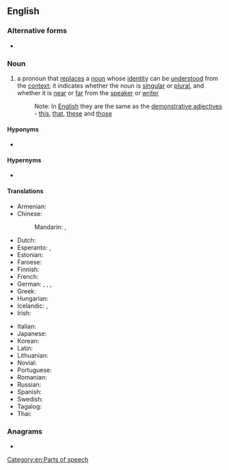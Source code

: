{{also|demonstrative-pronoun}}
==English==

===Alternative forms===
* {{l|en|pronoun demonstrative}}

===Noun===
{{en-noun}}

# {{lb|en|grammar}} a pronoun that [[replace]]s a [[noun]] whose [[identity]] can be [[understood]] from the [[context]]; it indicates whether the noun is [[singular]] or [[plural]], and whether it is [[near]] or [[far]] from the [[speaker]] or [[writer]]
#: Note: In [[English]] they are the same as the [[demonstrative adjective]]s - [[this]], [[that]], [[these]] and [[those]]

====Hyponyms====
* {{l|en|determinative pronoun}}

====Hypernyms====
* {{l|en|pronoun}}

====Translations====
{{trans-top|pronoun which replaces a noun}}
* Armenian: {{t|hy|բացատրական դերանուն}}
* Chinese:
*: Mandarin: {{t+|cmn|指示代詞|sc=Hani}}, {{t+|cmn|指示代词|tr=zhǐshì dàicí|sc=Hani}}
* Dutch: {{t+|nl|aanwijzend voornaamwoord|n}}
* Esperanto: {{t|eo|monstra pronomo}}, {{t+|eo|demonstrativo}}
* Estonian: {{t|et|näitav asesõna}}
* Faroese: {{t|fo|ávísingarfornavn|n}}
* Finnish: {{t+|fi|demonstratiivipronomini}}
* French: {{t+|fr|pronom démonstratif|m}}
* German: {{t+|de|hinweisendes Fürwort|n}}, {{t+|de|Demonstrativpronomen|n}}, {{t+|de|Demonstrativum|n}}, {{t+|de|Demonstrativ|n}}
* Greek: {{t|el|δεικτική αντωνυμία|f}}
* Hungarian: {{t|hu|mutató névmás}}
* Icelandic: {{t+|is|ábendingarfornafn|n}}, {{t|is|sérstætt ábendingarfornafn|n}}
* Irish: {{t|ga|forainm taispeántach|m}}
{{trans-mid}}
* Italian: {{t|it|pronome dimostrativo|m}}
* Japanese: {{t+|ja|指示代名詞|tr=しじだいめいし shiji daimeishi|sc=Jpan}}
* Korean: {{t+|ko|지시대명사}}
* Latin: {{t|la|pronomen demonstrativum}}
* Lithuanian: {{t-check|lt|parodomasis įvardis}}
* Novial: {{t|nov|demonstrativi pronomine}}
* Portuguese: {{t|pt|[[pronome]] [[demonstrativo]]|m}}
* Romanian: {{t+|ro|pronume demonstrativ|n}}
* Russian: {{t|ru|указа́тельное местоиме́ние|n}}
* Spanish: {{t|es|pronombre demostrativo|m}}
* Swedish: {{t+|sv|demonstrativt pronomen|n}}
* Tagalog: {{t|tl|panghalip na pamatlig}}
* Thai: {{t+|th|นิยมสรรพนาม}}
{{trans-bottom}}

===Anagrams===
* {{anagrams|en|pronoun demonstrative}}

[[Category:en:Parts of speech]]